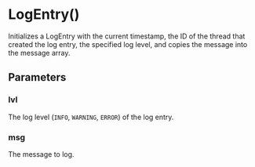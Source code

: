 # LogEntry()


Initializes a LogEntry with the current timestamp, the ID of the thread that
created the log entry, the specified log level, and copies the message into the
message array.


## Parameters


### lvl

The log level (`INFO`, `WARNING`, `ERROR`) of the log entry.


### msg

The message to log.
